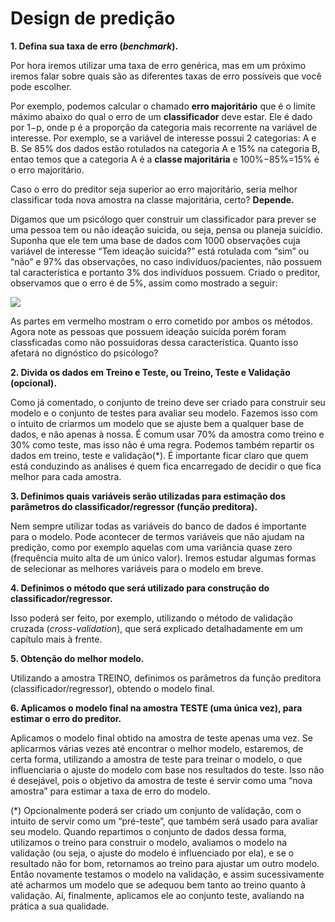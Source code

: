 # Design de predição

**1. Defina sua taxa de erro (*benchmark*).**

Por hora iremos utilizar uma taxa de erro genérica, mas em um próximo iremos falar sobre quais são as diferentes taxas de erro possíveis que você pode escolher.

Por exemplo, podemos calcular o chamado **erro majoritário** que é o limite máximo abaixo do qual o erro de um **classificador** deve estar. Ele é dado por 1−p, onde p é a proporção da categoria mais recorrente na variável de interesse. Por exemplo, se a variável de interesse possui 2 categorias: A e B. Se 85% dos dados estão rotulados na categoria A e 15% na categoria B, entao temos que a categoria A é a **classe majoritária** e 100%−85%=15% é o erro majoritário.

Caso o erro do preditor seja superior ao erro majoritário, seria melhor classificar toda nova amostra na classe majoritária, certo? **Depende.**

Digamos que um psicólogo quer construir um classificador para prever se uma pessoa tem ou não ideação suicida, ou seja, pensa ou planeja suicídio. Suponha que ele tem uma base de dados com 1000 observações cuja variável de interesse "Tem ideação suicida?" está rotulada com "sim" ou "não" e 97% das observações, no caso indivíduos/pacientes, não possuem tal característica e portanto 3% dos indivíduos possuem. Criado o preditor, observamos que o erro é de 5%, assim como mostrado a seguir:

![](images/erroMajo.jpeg){fig-align="center"}

As partes em vermelho mostram o erro cometido por ambos os métodos. Agora note as pessoas que possuem ideação suicída porém foram classficadas como não possuidoras dessa característica. Quanto isso afetará no dignóstico do psicólogo?

**2. Divida os dados em Treino e Teste, ou Treino, Teste e Validação (opcional).**

Como já comentado, o conjunto de treino deve ser criado para construir seu modelo e o conjunto de testes para avaliar seu modelo. Fazemos isso com o intuito de criarmos um modelo que se ajuste bem a qualquer base de dados, e não apenas à nossa. É comum usar 70% da amostra como treino e 30% como teste, mas isso não é uma regra. Podemos também repartir os dados em treino, teste e validação(\*). É importante ficar claro que quem está conduzindo as análises é quem fica encarregado de decidir o que fica melhor para cada amostra.

**3. Definimos quais variáveis serão utilizadas para estimação dos parâmetros do classificador/regressor (função preditora).**

Nem sempre utilizar todas as variáveis do banco de dados é importante para o modelo. Pode acontecer de termos variáveis que não ajudam na predição, como por exemplo aquelas com uma variância quase zero (frequência muito alta de um único valor). Iremos estudar algumas formas de selecionar as melhores variáveis para o modelo em breve.

**4. Definimos o método que será utilizado para construção do classificador/regressor.**

Isso poderá ser feito, por exemplo, utilizando o método de validação cruzada (*cross-validation*), que será explicado detalhadamente em um capítulo mais à frente.

**5. Obtenção do melhor modelo.**

Utilizando a amostra TREINO, definimos os parâmetros da função preditora (classificador/regressor), obtendo o modelo final.

**6. Aplicamos o modelo final na amostra TESTE (uma única vez), para estimar o erro do preditor.**

Aplicamos o modelo final obtido na amostra de teste apenas uma vez. Se aplicarmos várias vezes até encontrar o melhor modelo, estaremos, de certa forma, utilizando a amostra de teste para treinar o modelo, o que influenciaria o ajuste do modelo com base nos resultados do teste. Isso não é desejável, pois o objetivo da amostra de teste é servir como uma "nova amostra" para estimar a taxa de erro do modelo.

(\*) Opcionalmente poderá ser criado um conjunto de validação, com o intuito de servir como um "pré-teste", que também será usado para avaliar seu modelo. Quando repartimos o conjunto de dados dessa forma, utilizamos o treino para construir o modelo, avaliamos o modelo na validação (ou seja, o ajuste do modelo é influenciado por ela), e se o resultado não for bom, retornamos ao treino para ajustar um outro modelo. Então novamente testamos o modelo na validação, e assim sucessivamente até acharmos um modelo que se adequou bem tanto ao treino quanto à validação. Aí, finalmente, aplicamos ele ao conjunto teste, avaliando na prática a sua qualidade.
